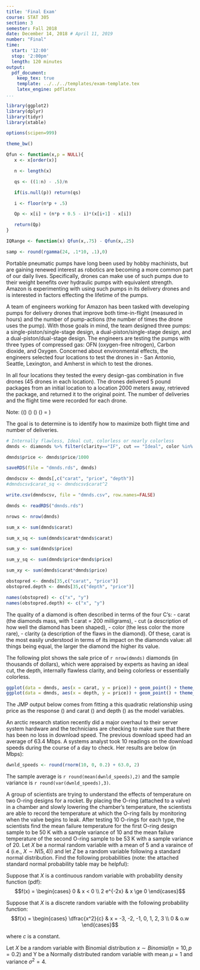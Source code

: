 ```yaml
---
title: 'Final Exam'
course: STAT 305
section: 3
semester: Fall 2018
date: December 14, 2018 # April 11, 2019
number: "Final"
time:
  start: '12:00'
  stop: '2:00pm'
  length: 120 minutes
output:
  pdf_document:
    keep_tex: true
    template: ../../../templates/exam-template.tex
    latex_engine: pdflatex
...
```


```r
library(ggplot2)
library(dplyr)
library(tidyr)
library(xtable)

options(scipen=999)

theme_bw()

Qfun <- function(x,p = NULL){
   x <- x[order(x)]

   n <- length(x)

   qs <- ((1:n) - .5)/n

   if(is.null(p)) return(qs)

   i <- floor(n*p + .5)

   Qp <- x[i] + (n*p + 0.5 - i)*(x[i+1] - x[i])

   return(Qp)
}

IQRange <- function(x) Qfun(x,.75) - Qfun(x,.25)

samp <- round(rgamma(24, .1*10, .1),0)
```

\question
Portable pneumatic pumps have long been used by hobby machinists, but are gaining renewed interest as robotics are becoming a more common part of our daily lives.
Specifically, drones can make use of such pumps due to their weight benefits over hydraulic pumps with equivalent strength.
Amazon is experimenting with using such pumps in its delivery drones and is interested in factors effecting the lifetime of the pumps.

A team of engineers working for Amazon has been tasked with developing pumps for delivery drones that improve both time-in-flight (measured in hours) and the number of pump-actions (the number of times the drone uses the pump).
With those goals in mind, the team designed three pumps: a single-piston/single-stage design, a dual-piston/single-stage design, and a dual-piston/dual-stage design.
The engineers are testing the pumps with three types of compressed gas: OFN (oxygen-free nitrogen), Carbon dioxide, and Oxygen.
Concerned about environmental effects, the engineers selected four locations to test the drones in - San Antonio, Seattle, Lexington, and Amherst in which to test the drones.

In all four locations they tested the every design-gas combination in five drones (45 drones in each location).
The drones delivered 5 pound packages from an initial location to a location 2000 meters away, retrieved the package, and returned it to the original point.
The number of deliveries and the flight time were recorded for each drone.

Note: \((\text{3 designs}) \cdot (\text{3 gas types}) \cdot (\text{5 drones}) \cdot (\text{4 locations}) = \text{180 total drones}\)

The goal is to determine is to identify how to maximize both flight time and number of deliveries.

\qparts{
\part[2] Is this an experiment or an observational study? Explain. \vspace{2cm}
\part Identify each of the following and describe them as numeric (in which case, identify whether it is continuous or discrete) or categorcial (in which case list the possible levels). \vspace{1cm}
\begin{subparts}
   \subpart[2] Identify the response variable(s): \vspace{2cm}
   \subpart[2] Identify the experimental variable(s): \vspace{2cm}
   \subpart[2] Blocking variable(s): \vspace{2cm}
\end{subparts}
\part[2] Identify two controlled variables used in this process. \vspace{2cm}
}


\newpage
\question

```r
# Internally flawless, Ideal cut, colorless or nearly colorless
dmnds <- diamonds %>% filter(clarity=="IF", cut == "Ideal", color %in% c("D", "E", "F"))

dmnds$price <- dmnds$price/1000

saveRDS(file = "dmnds.rds", dmnds)

dmndscsv <- dmnds[,c("carat", "price", "depth")]
#dmndscsv$carat_sq <- dmndscsv$carat^2

write.csv(dmndscsv, file = "dmnds.csv", row.names=FALSE)

dmnds <- readRDS("dmnds.rds")

nrows <- nrow(dmnds)

sum_x <- sum(dmnds$carat)

sum_x_sq <- sum(dmnds$carat*dmnds$carat)

sum_y <- sum(dmnds$price)

sum_y_sq <- sum(dmnds$price*dmnds$price)

sum_xy <- sum(dmnds$carat*dmnds$price)

obstopred <- dmnds[35,c("carat", "price")]
obstopred.depth <- dmnds[35,c("depth", "price")]

names(obstopred) <- c("x", "y")
names(obstopred.depth) <- c("x", "y")

```

The quality of a diamond is often described in terms of the four C's:
- carat (the diamonds mass, with 1 carat = 200 milligrams), 
- cut (a description of how well the diamond has been shaped),
- color (the less color the more rare),
- clarity (a description of the flaws in the diamond).
Of these, carat is the most easily understood in terms of its impact on the diamonds value: all things being equal, the larger the diamond the higher its value.

The following plot shows the sale price of `r nrow(dmnds)` diamonds (in thousands of dollars), which were appraised by experts as having an ideal cut, the depth, internally flawless clarity, and being colorless or essentially colorless.

```r
ggplot(data = dmnds, aes(x = carat, y = price)) + geom_point() + theme_bw()
ggplot(data = dmnds, aes(x = depth, y = price)) + geom_point() + theme_bw()

```



\newpage

The JMP output below comes from fitting a this quadratic relationship using price as the response 
(\verb!price!) and carat (\verb!carat!) and depth (\verb!depth!)  as the model variables. 
\vspace{1cm}
\centerline{\includegraphics[scale=1.5]{carat_depth}}
\vspace{1cm}

\qparts{
\part[3] Using the JMP output, write the equation of the fitted linear relationship between carat, depth and price. \vspace{3cm}
\part[3] Using the fitted line, what do we suppose the price would be for a `r obstopred[,"x"]` carat and `r obstopred.depth[, "x"]` depth diamond? \vspace{3cm}
\part[3] The actual price of a `r obstopred[,"x"]` carat with `r obstopred.depth[, "x"]` depth diamond in the data is `r obstopred[,"y"]` thousand dollars. What is the residual for this specific diamond using the linear model? \vspace{3cm}
\part[3] For the linear relationship, find \(r\), the sample correlation coeffecient and \(R^2\), the coeffecient of determination. \vspace{3cm}
\part[3] Provide an estimate for $\sigma^2$. \vspace{3cm}
\part[3] Provide an estimate for the variance of the coefficient of *depth*. \vspace{3cm}
\part[5] Calculate and intepret the 95\% two-sided confidence interval for the coefficient of *depth*. \vspace{6cm}
\newpage
\part[10] Conduct a formal hypothesis test at the $\alpha = 0.05$ significance level to determine if there is significance relationship between price (y) and  **carat** $(x_1)$, holding depth constant. \\
\emph{Note: Write down all six steps for full credit.}
}


\newpage
\question
An arctic research station recently did a major overhaul to their server system hardware and the technicians are checking to make sure that there has been no loss in download speed.
The previous download speed had an average of 63.4 Mbps.
A systems analyst took 10 readings on the download speeds during the course of a day to check. 
Her results are below (in Mbps):

```r
dwnld_speeds <- round(rnorm(10, 0, 0.2) + 63.0, 2)
```
\begin{center} `r dwnld_speeds` \end{center}
The sample average is `r round(mean(dwnld_speeds),2)` and the sample variance is `r round(var(dwnld_speeds),3)`.

\qparts{
\part[5] Provide a 90\% confidence interval for the mean download speed. \vspace{2cm}
\part[5] Provide a 95\% lower confidence bound for the mean download speed. \vspace{2cm}
\part[10] Conduct a hypothesis test at the 95\% confidence level for the null hypothesis $\mu \ge 63.4$ against the alternative $\mu < 63.4$. Include your hypothesis statement, the choice of test statistic, the p-value, and your conclusion.
}

\newpage
\question A group of scientists are trying to understand the effects of temperature on two O-ring designs for a rocket. By placing the O-ring (attached to a valve) in a chamber and slowly lowering the chamber's temperature, the scientists are able to record the temperature at which the O-ring fails by monitoring when the valve begins to leak.
After testing 10 O-rings for each type, the scientists find the mean failure temperature for the first O-ring design sample to be $50$ K with a sample variance of 10 and the mean failure temperature of the second O-ring sample to be $53$ K with a sample variance of $20$.
\qparts{
\part[4] Provide a 95\% confidence interval for the true failure temperature of the first O-ring design. \vspace{3cm}
\part[4] Provide a 95\% confidence interval for the true failure temperature of the second O-ring design. \vspace{3cm}
\part[10] Conduct a hypothesis test at the 90\% confidence level to see if the true failure temperature of the first sample is equal to that of second sample.  

}
\newpage
\question
Let $X$ be a normal random variable with a mean of 5 and a varaince of 4 (i.e., $X \sim N(5,4)$) and let $Z$ be a random variable following a standard normal distribution.
Find the following probabilities (note: the attached standard normal probability table may be helpful):
\qparts{
   \part[2] $P(Z \le 1.5)$ \vspace{2cm}
   \part[2] $P(|Z| \ge 1.25)$ \vspace{2cm}
   \part[2] $P(1 \le X < 9)$ \vspace{2cm}
   \part[2] $P(|X| \le 5)$ \vspace{2cm}
}

\question 
Suppose that $X$ is a continuous random variable with probability density function (pdf):
$$f(x) = \begin{cases} 0 &  x < 0 \\ 2 e^{-2x} &  x \ge 0 \end{cases}$$
 
\qparts{
 \part[3] Find F(x), the cumulative probability function. \vspace{3cm}
 \part[3] What is the probability that $X$ takes a value less than 1? \vspace{2cm}
 \part[3] What is the probability that $X$ takes a value greater than 2? \vspace{2cm}
}
 
\newpage
 
\question
 Suppose that $X$ is a discrete random variable with the following probability function:
   $$f(x) = \begin{cases} \dfrac{x^2}{c} & x = -3, -2, -1, 0, 1, 2, 3 \\ 0 & o.w \end{cases}$$
   
   where $c$ is a constant.
\qparts{
   \part[4] Find the value of $c$ that makes $f(x)$ a valid probability function. \vspace{4cm}
   \part[3] Find $P(X \ge 2)$. \vspace{4cm}
   \part[3] Find $E(X)$.
}

\newpage

\question
Let $X$ be a random variable with Binomial distribution $x\sim Binomial(n=10, p=0.2)$ and Y be a Normally distributed random variable with mean $\mu=1$ and variance $\sigma^2=4$. 

\qparts{
\part[2] Find the expected value of $2^{-1}X + 3Y -4$\vspace{3cm}
\part[4] Find the **standard deviation** of $3 X + 2^{-1}Y + 1/2$

}


